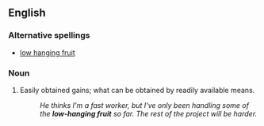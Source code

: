 ==English==

===Alternative spellings===
*[[low hanging fruit]]

===Noun===
{{en-noun|sg=[[low]]-[[hanging]] [[fruit]]|[[plurale tantum|always plural]]}}
#{{idiom}} Easily obtained gains; what can be obtained by readily available means.
#:''He thinks I'm a fast worker, but I've only been handling some of the '''low-hanging fruit''' so far.  The rest of the project will be harder.''